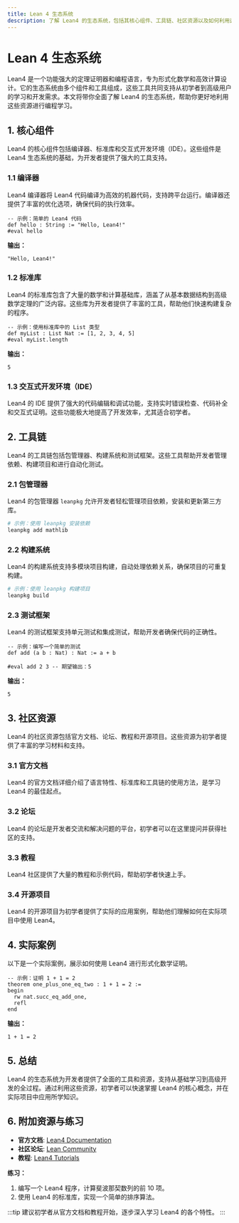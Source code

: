 ```yaml
---
title: Lean 4 生态系统
description: 了解 Lean4 的生态系统，包括其核心组件、工具链、社区资源以及如何利用这些资源进行高效编程学习。
---
```


# Lean 4 生态系统

Lean4 是一个功能强大的定理证明器和编程语言，专为形式化数学和高效计算设计。它的生态系统由多个组件和工具组成，这些工具共同支持从初学者到高级用户的学习和开发需求。本文将带你全面了解 Lean4 的生态系统，帮助你更好地利用这些资源进行编程学习。

## 1. 核心组件

Lean4 的核心组件包括编译器、标准库和交互式开发环境（IDE）。这些组件是 Lean4 生态系统的基础，为开发者提供了强大的工具支持。

### 1.1 编译器

Lean4 编译器将 Lean4 代码编译为高效的机器代码，支持跨平台运行。编译器还提供了丰富的优化选项，确保代码的执行效率。

```lean
-- 示例：简单的 Lean4 代码
def hello : String := "Hello, Lean4!"
#eval hello
```

**输出：**
```
"Hello, Lean4!"
```

### 1.2 标准库

Lean4 的标准库包含了大量的数学和计算基础库，涵盖了从基本数据结构到高级数学定理的广泛内容。这些库为开发者提供了丰富的工具，帮助他们快速构建复杂的程序。

```lean
-- 示例：使用标准库中的 List 类型
def myList : List Nat := [1, 2, 3, 4, 5]
#eval myList.length
```

**输出：**
```
5
```

### 1.3 交互式开发环境（IDE）

Lean4 的 IDE 提供了强大的代码编辑和调试功能，支持实时错误检查、代码补全和交互式证明。这些功能极大地提高了开发效率，尤其适合初学者。

## 2. 工具链

Lean4 的工具链包括包管理器、构建系统和测试框架。这些工具帮助开发者管理依赖、构建项目和进行自动化测试。

### 2.1 包管理器

Lean4 的包管理器 `leanpkg` 允许开发者轻松管理项目依赖，安装和更新第三方库。

```bash
# 示例：使用 leanpkg 安装依赖
leanpkg add mathlib
```

### 2.2 构建系统

Lean4 的构建系统支持多模块项目构建，自动处理依赖关系，确保项目的可重复构建。

```bash
# 示例：使用 leanpkg 构建项目
leanpkg build
```

### 2.3 测试框架

Lean4 的测试框架支持单元测试和集成测试，帮助开发者确保代码的正确性。

```lean
-- 示例：编写一个简单的测试
def add (a b : Nat) : Nat := a + b

#eval add 2 3 -- 期望输出：5
```

**输出：**
```
5
```

## 3. 社区资源

Lean4 的社区资源包括官方文档、论坛、教程和开源项目。这些资源为初学者提供了丰富的学习材料和支持。

### 3.1 官方文档

Lean4 的官方文档详细介绍了语言特性、标准库和工具链的使用方法，是学习 Lean4 的最佳起点。

### 3.2 论坛

Lean4 的论坛是开发者交流和解决问题的平台，初学者可以在这里提问并获得社区的支持。

### 3.3 教程

Lean4 社区提供了大量的教程和示例代码，帮助初学者快速上手。

### 3.4 开源项目

Lean4 的开源项目为初学者提供了实际的应用案例，帮助他们理解如何在实际项目中使用 Lean4。

## 4. 实际案例

以下是一个实际案例，展示如何使用 Lean4 进行形式化数学证明。

```lean
-- 示例：证明 1 + 1 = 2
theorem one_plus_one_eq_two : 1 + 1 = 2 :=
begin
  rw nat.succ_eq_add_one,
  refl
end
```

**输出：**
```
1 + 1 = 2
```

## 5. 总结

Lean4 的生态系统为开发者提供了全面的工具和资源，支持从基础学习到高级开发的全过程。通过利用这些资源，初学者可以快速掌握 Lean4 的核心概念，并在实际项目中应用所学知识。

## 6. 附加资源与练习

- **官方文档**: [Lean4 Documentation](https://leanprover.github.io/lean4/doc/)
- **社区论坛**: [Lean Community](https://leanprover.zulipchat.com/)
- **教程**: [Lean4 Tutorials](https://leanprover.github.io/lean4/doc/tutorials.html)

**练习：**
1. 编写一个 Lean4 程序，计算斐波那契数列的前 10 项。
2. 使用 Lean4 的标准库，实现一个简单的排序算法。

:::tip
建议初学者从官方文档和教程开始，逐步深入学习 Lean4 的各个特性。
:::